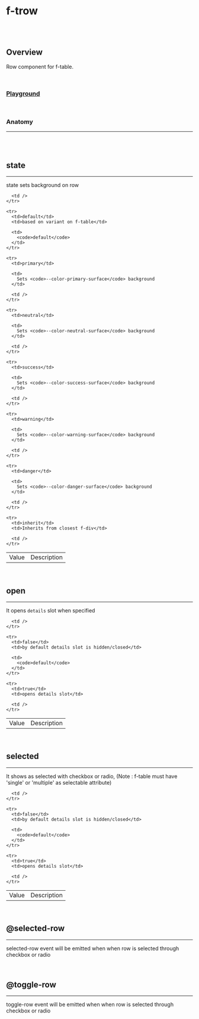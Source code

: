 
<Meta of={FTrowStories} />

# f-trow

<br />

<br />

## Overview

<f-divider />

Row component for f-table.

<br />

### [Playground](/story/components-f-trow--playground)

<Canvas>
  <Story of={FTrowStories.Playground} />
</Canvas>

<br />

### Anatomy

<hr />

<br />

<Story of={FTrowStories.Anatomy} />

<br />

## state

<hr />

state sets background on row

<Canvas>
  <Story of={FTrowStories.State} />
</Canvas>

<table class="custom-table">
  <tbody>
    <tr>
      <td>Value</td>
      <td>Description</td>

      <td />
    </tr>

    <tr>
      <td>default</td>
      <td>based on variant on f-table</td>

      <td>
        <code>default</code>
      </td>
    </tr>

    <tr>
      <td>primary</td>

      <td>
        Sets <code>--color-primary-surface</code> background
      </td>

      <td />
    </tr>

    <tr>
      <td>neutral</td>

      <td>
        Sets <code>--color-neutral-surface</code> background
      </td>

      <td />
    </tr>

    <tr>
      <td>success</td>

      <td>
        Sets <code>--color-success-surface</code> background
      </td>

      <td />
    </tr>

    <tr>
      <td>warning</td>

      <td>
        Sets <code>--color-warning-surface</code> background
      </td>

      <td />
    </tr>

    <tr>
      <td>danger</td>

      <td>
        Sets <code>--color-danger-surface</code> background
      </td>

      <td />
    </tr>

    <tr>
      <td>inherit</td>
      <td>Inherits from closest f-div</td>

      <td />
    </tr>
  </tbody>
</table>

<br />

## open

<hr />

It opens `details` slot when specified

<Canvas>
  <Story of={FTrowStories.Open} />
</Canvas>

<table class="custom-table">
  <tbody>
    <tr>
      <td>Value</td>
      <td>Description</td>

      <td />
    </tr>

    <tr>
      <td>false</td>
      <td>by default details slot is hidden/closed</td>

      <td>
        <code>default</code>
      </td>
    </tr>

    <tr>
      <td>true</td>
      <td>opens details slot</td>

      <td />
    </tr>
  </tbody>
</table>

<br />

## selected

<hr />

It shows as selected with checkbox or radio, (Note : f-table must have 'single' or 'multiple' as selectable attribute)

<Canvas>
  <Story of={FTrowStories.Selected} />
</Canvas>

<table class="custom-table">
  <tbody>
    <tr>
      <td>Value</td>
      <td>Description</td>

      <td />
    </tr>

    <tr>
      <td>false</td>
      <td>by default details slot is hidden/closed</td>

      <td>
        <code>default</code>
      </td>
    </tr>

    <tr>
      <td>true</td>
      <td>opens details slot</td>

      <td />
    </tr>
  </tbody>
</table>

<br />

## @selected-row

<hr />

selected-row event will be emitted when when row is selected through checkbox or radio

<Canvas>
  <Story of={FTrowStories.SelectedRow} />
</Canvas>

<br />

## @toggle-row

<hr />

toggle-row event will be emitted when when row is selected through checkbox or radio

<Canvas>
  <Story of={FTrowStories.ToggleRow} />
</Canvas>

<br />
